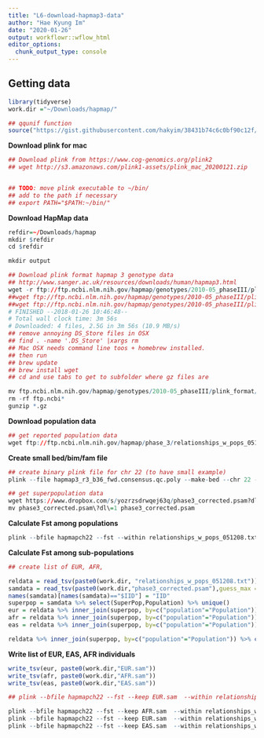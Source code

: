 ```yaml
---
title: "L6-download-hapmap3-data"
author: "Hae Kyung Im"
date: "2020-01-26"
output: workflowr::wflow_html
editor_options:
  chunk_output_type: console
---
```


## Getting data
```r
library(tidyverse)
work.dir ="~/Downloads/hapmap/"

## qqunif function
source("https://gist.githubusercontent.com/hakyim/38431b74c6c0bf90c12f/raw/21fbae9a48dc475f42fa60f0ef5509d071dea873/qqunif")
```

**Download plink for mac**
```r

## Download plink from https://www.cog-genomics.org/plink2
## wget http://s3.amazonaws.com/plink1-assets/plink_mac_20200121.zip


## TODO: move plink executable to ~/bin/ 
## add to the path if necessary
## export PATH="$PATH:~/bin/"

```

**Download HapMap data**
```r

refdir=~/Downloads/hapmap
mkdir $refdir
cd $refdir

mkdir output

## Download plink format hapmap 3 genotype data
## http://www.sanger.ac.uk/resources/downloads/human/hapmap3.html
wget -r ftp://ftp.ncbi.nlm.nih.gov/hapmap/genotypes/2010-05_phaseIII/plink_format/ (This also downloads tar-ed individual population ped/map files)
##wget ftp://ftp.ncbi.nlm.nih.gov/hapmap/genotypes/2010-05_phaseIII/plink_format/hapmap3_r3_b36_fwd.consensus.qc.poly.map
##wget ftp://ftp.ncbi.nlm.nih.gov/hapmap/genotypes/2010-05_phaseIII/plink_format/hapmap3_r3_b36_fwd.consensus.qc.poly.ped
# FINISHED --2018-01-26 10:46:48--
# Total wall clock time: 3m 56s
# Downloaded: 4 files, 2.5G in 3m 56s (10.9 MB/s)
## remove annoying DS_Store files in OSX
## find . -name '.DS_Store' |xargs rm
## Mac OSX needs command line toos + homebrew installed. 
## then run 
## brew update
## brew install wget
## cd and use tabs to get to subfolder where gz files are

mv ftp.ncbi.nlm.nih.gov/hapmap/genotypes/2010-05_phaseIII/plink_format/* $refdir
rm -rf ftp.ncbi*
gunzip *.gz
```

**Download population data**
```r

## get reported population data
wget ftp://ftp.ncbi.nlm.nih.gov/hapmap/phase_3/relationships_w_pops_051208.txt

```

**Create small bed/bim/fam file **
```r
## create binary plink file for chr 22 (to have small example)
plink --file hapmap3_r3_b36_fwd.consensus.qc.poly --make-bed --chr 22 --out hapmapch22

## get superpopulation data
wget https://www.dropbox.com/s/yozrzsdrwqej63q/phase3_corrected.psam?dl=1 
mv phase3_corrected.psam\?dl\=1 phase3_corrected.psam

```

**Calculate Fst among populations**
```r
plink --bfile hapmapch22 --fst --within relationships_w_pops_051208.txt --mwithin 5 --out output/hapmapch22-all
```

**Calculate Fst among sub-populations**
```r

## create list of EUR, AFR, 

reldata = read_tsv(paste0(work.dir, "relationships_w_pops_051208.txt"))
samdata = read_tsv(paste0(work.dir,"phase3_corrected.psam"),guess_max = 2500) ## guess_max set to large number so that R reader consideres non numeric PAT and MAT values
names(samdata)[names(samdata)=="$IID"] = "IID"
superpop = samdata %>% select(SuperPop,Population) %>% unique()
eur = reldata %>% inner_join(superpop, by=c("population"="Population")) %>% filter(SuperPop=="EUR")
afr = reldata %>% inner_join(superpop, by=c("population"="Population")) %>% filter(SuperPop=="AFR")
eas = reldata %>% inner_join(superpop, by=c("population"="Population")) %>% filter(SuperPop=="EAS")

reldata %>% inner_join(superpop, by=c("population"="Population")) %>% count(population, SuperPop) %>% arrange(SuperPop)
```

**Write list of EUR, EAS, AFR individuals**
```r
write_tsv(eur, paste0(work.dir,"EUR.sam"))
write_tsv(afr, paste0(work.dir,"AFR.sam"))
write_tsv(eas, paste0(work.dir,"EAS.sam"))

## plink --bfile hapmapch22 --fst --keep EUR.sam  --within relationships_w_pops_051208.txt --mwithin 5 --out hapmapch22-EUR

```

```r

plink --bfile hapmapch22 --fst --keep AFR.sam  --within relationships_w_pops_051208.txt --mwithin 5 --out output/hapmapch22-AFR
plink --bfile hapmapch22 --fst --keep EUR.sam  --within relationships_w_pops_051208.txt --mwithin 5 --out output/hapmapch22-EUR
plink --bfile hapmapch22 --fst --keep EAS.sam  --within relationships_w_pops_051208.txt --mwithin 5 --out output/hapmapch22-EAS

```

